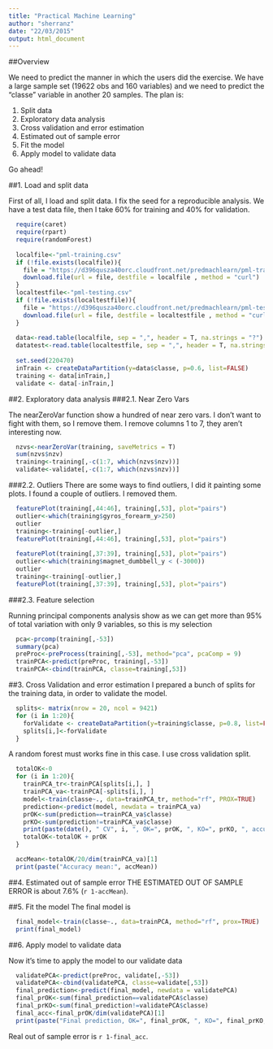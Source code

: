 ```yaml
---
title: "Practical Machine Learning"
author: "sherranz"
date: "22/03/2015"
output: html_document
---
```


##Overview

We need to predict the manner in which the users did the exercise. We have a large sample set (19622 obs and 160 variables) and we need to predict the "classe" variable in another 20 samples. The plan is:

1. Split data
2. Exploratory data analysis
3. Cross validation and error estimation
4. Estimated out of sample error
5. Fit the model 
6. Apply model to validate data

Go ahead!

##1. Load and split data


First of all, I load and split data. I fix the seed for a reproducible analysis. We have a test data file, then I take 60% for training and 40% for validation.

```r
  require(caret) 
  require(rpart)
  require(randomForest)
  
  localfile<-"pml-training.csv"
  if (!file.exists(localfile)){
    file = "https://d396qusza40orc.cloudfront.net/predmachlearn/pml-training.csv"
    download.file(url = file, destfile = localfile , method = "curl")
  }
  localtestfile<-"pml-testing.csv"
  if (!file.exists(localtestfile)){
    file = "https://d396qusza40orc.cloudfront.net/predmachlearn/pml-testing.csv"
    download.file(url = file, destfile = localtestfile , method = "curl")
  }
  
  data<-read.table(localfile, sep = ",", header = T, na.strings = "?")
  datatest<-read.table(localtestfile, sep = ",", header = T, na.strings = "?")
  
  set.seed(220470)
  inTrain <- createDataPartition(y=data$classe, p=0.6, list=FALSE)
  training <- data[inTrain,]
  validate <- data[-inTrain,]
```

##2. Exploratory data analysis
###2.1. Near Zero Vars

The nearZeroVar function show a hundred of near zero vars. I don't want to fight with them, so I remove them. I remove columns 1 to 7, they aren't interesting now.

```r
  nzvs<-nearZeroVar(training, saveMetrics = T)
  sum(nzvs$nzv)
  training<-training[,-c(1:7, which(nzvs$nzv))]
  validate<-validate[,-c(1:7, which(nzvs$nzv))]
```

###2.2. Outliers
There are some ways to find outliers, I did it painting some plots. I found a couple of outliers. I removed them.
```r
  featurePlot(training[,44:46], training[,53], plot="pairs")
  outlier<-which(training$gyros_forearm_y>250)
  outlier
  training<-training[-outlier,]
  featurePlot(training[,44:46], training[,53], plot="pairs")
  
  featurePlot(training[,37:39], training[,53], plot="pairs")
  outlier<-which(training$magnet_dumbbell_y < (-3000))
  outlier
  training<-training[-outlier,]
  featurePlot(training[,37:39], training[,53], plot="pairs")
```

###2.3. Feature selection

Running principal components analysis show as we can get more than 95% of total variation with only 9 variables, so this is my selection
```r
  pca<-prcomp(training[,-53])
  summary(pca)
  preProc<-preProcess(training[,-53], method="pca", pcaComp = 9)
  trainPCA<-predict(preProc, training[,-53])
  trainPCA<-cbind(trainPCA, classe=training[,53])
```

##3. Cross Validation and error estimation
I prepared a bunch of splits for the training data, in order to validate the model.

```r
  splits<- matrix(nrow = 20, ncol = 9421)
  for (i in 1:20){
    forValidate <- createDataPartition(y=training$classe, p=0.8, list=FALSE)
    splits[i,]<-forValidate
  }
```

A random forest must works fine in this case. I use cross validation split.

```r
  totalOK<-0
  for (i in 1:20){
    trainPCA_tr<-trainPCA[splits[i,], ]
    trainPCA_va<-trainPCA[-splits[i,], ]  
    model<-train(classe~., data=trainPCA_tr, method="rf", PROX=TRUE)
    prediction<-predict(model, newdata = trainPCA_va)
    prOK<-sum(prediction==trainPCA_va$classe)
    prKO<-sum(prediction!=trainPCA_va$classe)
    print(paste(date(), " CV", i, ", OK=", prOK, ", KO=", prKO, ", accuracy=", prOK/dim(trainPCA_va)[1], sep = ""))
    totalOK<-totalOK + prOK
  }
```

```r
  accMean<-totalOK/20/dim(trainPCA_va)[1]
  print(paste("Accuracy mean:", accMean))
```

##4. Estimated out of sample error 
THE ESTIMATED OUT OF SAMPLE ERROR is about  7.6% (`r 1-accMean`). 

##5. Fit the model 
The final model is 

```r
  final_model<-train(classe~., data=trainPCA, method="rf", prox=TRUE)
  print(final_model)
```

##6. Apply model to validate data

Now it's time to apply the model to our validate data
```r
  validatePCA<-predict(preProc, validate[,-53])
  validatePCA<-cbind(validatePCA, classe=validate[,53])
  final_prediction<-predict(final_model, newdata = validatePCA)
  final_prOK<-sum(final_prediction==validatePCA$classe)
  final_prKO<-sum(final_prediction!=validatePCA$classe)
  final_acc<-final_prOK/dim(validatePCA)[1]
  print(paste("Final prediction, OK=", final_prOK, ", KO=", final_prKO, ", accuracy=", final_acc, sep = ""))
```

Real out of sample error is `r 1-final_acc`.


